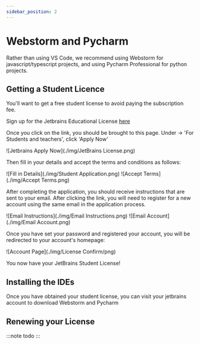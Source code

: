 ```yaml
---
sidebar_position: 2
---
```


# Webstorm and Pycharm

Rather than using VS Code, we recommend using Webstorm for javascript/typescript projects,
and using Pycharm Professional for python projects.

## Getting a Student Licence

You'll want to get a free student license to avoid paying the subscription fee.

Sign up for the Jetbrains Educational License [here](https://www.jetbrains.com/community/education/#students)

Once you click on the link, you should be brought to this page. Under -> 'For Students and teachers', click 'Apply Now'

![Jetbrains Apply Now](./img/JetBrains License.png)

Then fill in your details and accept the terms and conditions as follows:

![Fill in Details](./img/Student Application.png)
![Accept Terms](./img/Accept Terms.png)

After completing the application, you should receive instructions that are sent to your email. After clicking the link, you will need to register for a new account using the same email in the application process.

![Email Instructions](./img/Email Instructions.png)
![Email Account](./img/Email Account.png)

Once you have set your password and registered your account, you will be redirected to your account's homepage:

![Account Page](./img/License Confirm/png)

You now have your JetBrains Student License!

## Installing the IDEs

Once you have obtained your student license, you can visit your jetbrains account to
download Webstorm and Pycharm

## Renewing your License

:::note
todo
:::
